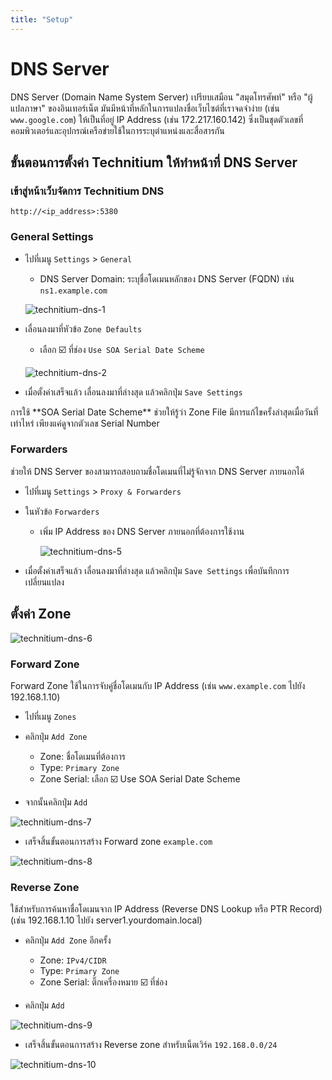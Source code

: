 ```yaml
---
title: "Setup"
---
```



# DNS Server

DNS Server (Domain Name System Server) เปรียบเสมือน "สมุดโทรศัพท์" หรือ "ผู้แปลภาษา" ของอินเทอร์เน็ต มันมีหน้าที่หลักในการแปลงชื่อเว็บไซต์ที่เราจดจำง่าย (เช่น `www.google.com`) ให้เป็นที่อยู่ IP Address (เช่น 172.217.160.142) ซึ่งเป็นชุดตัวเลขที่คอมพิวเตอร์และอุปกรณ์เครือข่ายใช้ในการระบุตำแหน่งและสื่อสารกัน

## ขั้นตอนการตั้งค่า Technitium ให้ทำหน้าที่ DNS Server

<Steps>

### เข้าสู่หน้าเว็บจัดการ Technitium DNS

```url copy
http://<ip_address>:5380
```

### General Settings

- ไปที่เมนู `Settings` > `General`

  - DNS Server Domain: ระบุชื่อโดเมนหลักของ DNS Server (FQDN) เช่น `ns1.example.com`

  ![technitium-dns-1](/images/technitium/technitium-dns-1.png)

- เลื่อนลงมาที่หัวข้อ `Zone Defaults`

  - เลือก ☑️ ที่ช่อง `Use SOA Serial Date Scheme`

  ![technitium-dns-2](/images/technitium/technitium-dns-2.png)

- เมื่อตั้งค่าเสร็จแล้ว เลื่อนลงมาที่ล่างสุด แล้วคลิกปุ่ม `Save Settings`

<Callout type="default">
  การใช้ **SOA Serial Date Scheme** ช่วยให้รู้ว่า Zone File
  มีการแก้ไขครั้งล่าสุดเมื่อวันที่เท่าไหร่ เพียงแค่ดูจากตัวเลข Serial Number
</Callout>

### Forwarders

ช่วยให้ DNS Server ของสามารถสอบถามชื่อโดเมนที่ไม่รู้จักจาก DNS Server ภายนอกได้

- ไปที่เมนู `Settings` > `Proxy & Forwarders`

- ในหัวข้อ `Forwarders`

  - เพิ่ม IP Address ของ DNS Server ภายนอกที่ต้องการใช้งาน

    ![technitium-dns-5](/images/technitium/technitium-dns-5.png)

- เมื่อตั้งค่าเสร็จแล้ว เลื่อนลงมาที่ล่างสุด แล้วคลิกปุ่ม `Save Settings` เพื่อบันทึกการเปลี่ยนแปลง

</Steps>

## ตั้งค่า Zone

![technitium-dns-6](/images/technitium/technitium-dns-6.png)

### Forward Zone

Forward Zone ใช้ในการจับคู่ชื่อโดเมนกับ IP Address (เช่น `www.example.com` ไปยัง 192.168.1.10)

- ไปที่เมนู `Zones`

- คลิกปุ่ม `Add Zone`

  - Zone: ชื่อโดเมนที่ต้องการ
  - Type: `Primary Zone`
  - Zone Serial: เลือก ☑️ Use SOA Serial Date Scheme

- จากนั้นคลิกปุ่ม `Add`

![technitium-dns-7](/images/technitium/technitium-dns-7.png)

- เสร็จสิ้นขั้นตอนการสร้าง Forward zone `example.com`

![technitium-dns-8](/images/technitium/technitium-dns-8.png)

### Reverse Zone

ใช้สำหรับการค้นหาชื่อโดเมนจาก IP Address (Reverse DNS Lookup หรือ PTR Record) (เช่น 192.168.1.10 ไปยัง server1.yourdomain.local)

- คลิกปุ่ม `Add Zone` อีกครั้ง

  - Zone: `IPv4/CIDR`
  - Type: `Primary Zone`
  - Zone Serial: ติ๊กเครื่องหมาย ☑️ ที่ช่อง

- คลิกปุ่ม `Add`

![technitium-dns-9](/images/technitium/technitium-dns-9.png)

- เสร็จสิ้นขั้นตอนการสร้าง Reverse zone สำหรับเน็ตเวิร์ค `192.168.0.0/24`

![technitium-dns-10](/images/technitium/technitium-dns-10.png)
